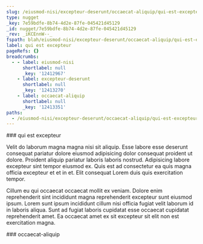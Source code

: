 ```yaml
---
slug: /eiusmod-nisi/excepteur-deserunt/occaecat-aliquip/qui-est-excepteur
type: nugget
_key: 7e59bdfe-8b74-4d2e-87fe-045421d45129
_id: nugget/7e59bdfe-8b74-4d2e-87fe-045421d45129
_rev: _iKCEnnW--_
fspath: blah/eiusmod-nisi/excepteur-deserunt/occaecat-aliquip/qui-est-excepteur.md
label: qui est excepteur
pageRefs: {}
breadcrumbs:
  - - label: eiusmod-nisi
      shortlabel: null
      _key: '12412967'
    - label: excepteur-deserunt
      shortlabel: null
      _key: '12413270'
    - label: occaecat-aliquip
      shortlabel: null
      _key: '12413351'
paths:
  - /eiusmod-nisi/excepteur-deserunt/occaecat-aliquip/qui-est-excepteur
---
```


<NuggetArea>
<Nugget slug="/eiusmod-nisi/excepteur-deserunt/occaecat-aliquip/qui-est-excepteur" type="nugget" _key="7e59bdfe-8b74-4d2e-87fe-045421d45129" _id="nugget/7e59bdfe-8b74-4d2e-87fe-045421d45129" _rev="_iKCEnnW--_" fspath="blah/eiusmod-nisi/excepteur-deserunt/occaecat-aliquip/qui-est-excepteur.md" label="qui est excepteur" paths="/eiusmod-nisi/excepteur-deserunt/occaecat-aliquip/qui-est-excepteur">
<NuggetBody>
### qui est excepteur

Velit do laborum magna magna nisi sit aliquip. Esse labore esse deserunt consequat pariatur dolore eiusmod adipisicing dolor consequat proident ut dolore. Proident aliquip pariatur laboris laboris nostrud. Adipisicing labore excepteur sint tempor eiusmod ex. Quis est ad consectetur ea quis magna officia excepteur et et in et. Elit consequat Lorem duis quis exercitation tempor.

Cillum eu qui occaecat occaecat mollit ex veniam. Dolore enim reprehenderit sint incididunt magna reprehenderit excepteur sunt eiusmod ipsum. Lorem sunt ipsum incididunt cillum nisi officia fugiat velit laborum id in laboris aliqua. Sunt ad fugiat laboris cupidatat esse occaecat cupidatat reprehenderit amet. Ea occaecat amet ex sit excepteur sit elit non est exercitation magna.

</NuggetBody>
<Breadcrumbs>
<Crumbs>
<Crumb _key="12412967" label="eiusmod-nisi" /><Crumb _key="12413270" label="excepteur-deserunt" /><Crumb _key="12413351" label="occaecat-aliquip" />
</Crumbs>
</Breadcrumbs>
</Nugget>

<NuggetsInbound>
</NuggetsInbound>
<NuggetsOutbound>
</NuggetsOutbound>
</NuggetArea>
<PassagesInbound>
<Passage direction="inbound" type="passage" _key="12413351" _id="passage/12413351" _rev="_iKCEnnS--_" label="occaecat-aliquip" passage="occaecat-aliquip" fspath="blah/eiusmod-nisi/excepteur-deserunt/occaecat-aliquip" paths="/eiusmod-nisi/excepteur-deserunt/occaecat-aliquip" slug="/eiusmod-nisi/excepteur-deserunt/occaecat-aliquip">
<NuggetBody>
### occaecat-aliquip

</NuggetBody>
<Breadcrumbs>
<Crumbs>
<Crumb _key="12412967" label="eiusmod-nisi" /><Crumb _key="12413270" label="excepteur-deserunt" />
</Crumbs>
</Breadcrumbs>
</Passage>

</PassagesInbound>
<PassagesOutbound>
</PassagesOutbound>